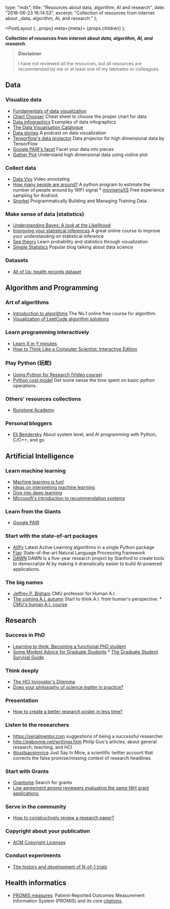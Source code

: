 
  type: "mdx",
  title: "Resources about data, algorithm, AI and research",
  date: "2018-06-23 16:14:53",
  excerpt:
    "Collection of resources from internet about _data, algorithm, AI, and research."
};

  <PostLayout {...props} meta={meta}>
    {props.children}
  </PostLayout>
);

**Collection of resources from internet about _data, algorithm, AI, and research_.**

> **Disclaimer**
>
> I have not reviewed all the resources, but all resources are recommended by me or at least one of my labmates or colleagues.

## Data

### Visualize data

- [Fundamentals of data visualization](https://serialmentor.com/dataviz)
- [Chart Chooser](http://experception.net/Franconeri_ExperCeptionDotNet_ChartChooser.pdf) Cheat sheet to choose the proper chart for data
- [Data infographics](https://www.ahrq.gov/research/data/data-infographics/index.html) Examples of data infographics
- [The Data Visualisation Catalogue](https://datavizcatalogue.com/index.html)
- [Data stories](http://datastori.es/) A podcast on data visualization
- [Tensorflow's data projector](http://projector.tensorflow.org/) Data projector for high dimensional data by TensorFlow
- [Google PAIR's facet](https://pair-code.github.io/facets/) Facet your data into pieces
- [Gather Plot](http://www.gatherplot.org/) Understand high dimensional data using violine plot

### Collect data

- [Data Vyu](http://www.datavyu.org/) Video annotating
- [How many people are around?](https://github.com/schollz/howmanypeoplearearound) A python program to estimate the number of people around by WIFI signal \* [movisensXS](https://xs.movisens.com/) Free experience sampling for Android.
- [Snorkel](https://www.snorkel.org/) Programmatically Building and Managing Training Data.

### Make sense of data (statistics)

- [Understanding Bayes: A look at the Likelihood](https://alexanderetz.com/2015/04/15/understanding-bayes-a-look-at-the-likelihood/)
- [Improving your statistical inferences](https://www.coursera.org/learn/statistical-inferences/) A great online course to improve your understanding on statistical inference
- [See theory](https://seeing-theory.brown.edu/) Learn probability and statistics through visualization
- [Simple Statistics](https://simplystatistics.org/) Popular blog talking about data science

### Datasets

- [All of Us: health records dataset](https://www.researchallofus.org/)

## Algorithm and Programming

### Art of algorithms

- [Introduction to algorithms](https://ocw.mit.edu/courses/electrical-engineering-and-computer-science/6-006-introduction-to-algorithms-fall-2011/index.htm) The No.1 online free course for algorithm.
- [Visualization of LeetCode algorithm solutions](https://github.com/MisterBooo/LeetCodeAnimation)

### Learn programming interactively

- [Learn X in Y minutes](https://learnxinyminutes.com/)
- [How to Think Like a Computer Scientist: Interactive Edition](https://runestone.academy/runestone/static/thinkcspy/index.html)

### Play Python (玩蛇)

- [Using Python for Research (Video course)](https://www.hsph.harvard.edu/onnela-lab/learning/)
- [Python cost model](https://ocw.mit.edu/courses/electrical-engineering-and-computer-science/6-006-introduction-to-algorithms-fall-2011/readings/python-cost-model/) Get some sense the time spent on basic python operations.

### Others' resources collections

- [Runstone Academy](https://runestone.academy)

### Personal bloggers

- [Eli Bendersky](https://eli.thegreenplace.net/) About system level, and AI programming with Python, C/C++, and go

## Artificial Intelligence

### Learn machine learning

- [Machine learning is fun!](https://www.machinelearningisfun.com/)
- [Ideas on interpreting machine learning](https://www.oreilly.com/ideas/ideas-on-interpreting-machine-learning)
- [Dive into deep learning](https://d2l.ai)
- [Microsoft's introduction to recommendation systems](https://github.com/Microsoft/Recommenders)

### Learn from the Giants

- [Google PAIR](https://ai.google/research/teams/brain/pair)

### Start with the state-of-art packages

- [AliPy](https://github.com/NUAA-AL/ALiPy) Latest Active Learning algorithms in a single Python package
- [Flair](https://github.com/zalandoresearch/flair) State-of-the-art Natural Language Processing framework
- [DAWN](https://dawn.cs.stanford.edu/) DAWN is a five-year research project by Stanford to create tools to democratize AI by making it dramatically easier to build AI-powered applications.

### The big names

- [Jeffrey P. Bigham](http://jeffreybigham.com) CMU professor for Human A.I.
- [The coming A.I. autumn](http://jeffreybigham.com/blog/2019/the-coming-ai-autumnn.html) Start to think A.I. from human's perspective. \* [CMU's human A.I. course](http://www.humanaiclass.org/)

## Research

### Success in PhD

- [Learning to think: Becoming a functional PhD student](https://medium.com/@OAlannah/learning-to-think-becoming-a-functional-phd-student-7706f33cf22e)
- [Some Modest Advice for Graduate Students](https://stearnslab.yale.edu/some-modest-advice-graduate-students) \* [The Graduate Student Survival Guide](http://gradresources.org/the-graduate-student-survival-guide/)

### Think deeply

- [The HCI Innovator's Dilemma](http://interactions.acm.org/archive/view/november-december-2018/the-hci-innovators-dilemma)
- [Does your philosophy of science matter in practice?](http://daniellakens.blogspot.com/2019/01/does-your-philosophy-of-science-matter.html)

### Presentation

- [How to create a better research poster in less time?](https://www.youtube.com/watch?time_continue=292&v=1RwJbhkCA58)

### Listen to the researchers

- https://serialmentor.com suggestions of being a successful researcher
- http://pgbovine.net/writings.htm Philip Guo's articles, about general research, teaching, and HCI
- [@justsaysinmice](https://twitter.com/justsaysinmice) Just Say In Mice, a scientific twitter account that corrects the false promise/missing context of research headlines

### Start with Grants

- [Grantome](http://grantome.com/) Search for grants
- [Low agreement among reviewers evaluating the same NIH grant applications](https://www.pnas.org/content/115/12/2952)

### Serve in the community

- [How to constructively review a research paper?](https://freedom-to-tinker.com/2018/05/15/how-to-constructively-review-a-research-paper/)

### Copyright about your publication

- [ACM Copyright Licenses](https://medium.com/@cfiesler/acm-copyright-licenses-which-should-you-choose-and-how-do-you-handle-third-party-material-dbe87be8b57c)

### Conduct experiments

- [The history and development of N-of-1 trials](http://jameslindlibrary.org/wp-data/uploads/2017/02/J-R-Soc-Med-2017-08-Mirza-330-340.pdf)

## Health informatics

- [PROMIS measures](https://www.nia.nih.gov/research/resource/patient-reported-outcomes-measurement-information-system-promis): Patient-Reported Outcomes Measurement Information System (PROMIS) and its core [citations](http://www.healthmeasures.net/images/Primary_Citations_for_PROMIS_Measures_1.23.19.pdf).